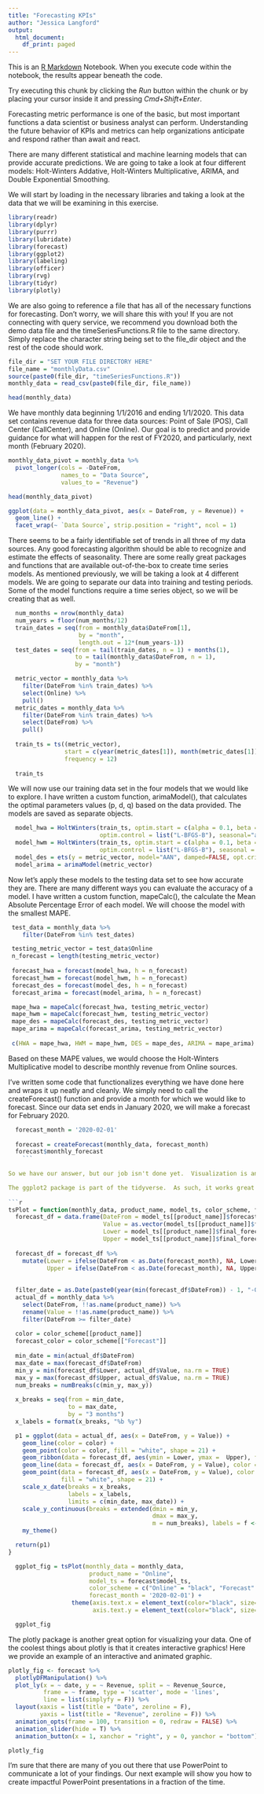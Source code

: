 ```yaml
---
title: "Forecasting KPIs"
author: "Jessica Langford"
output:
  html_document:
    df_print: paged
---
```


This is an [R Markdown](http://rmarkdown.rstudio.com) Notebook. When you execute code within the notebook, the results appear beneath the code. 

Try executing this chunk by clicking the *Run* button within the chunk or by placing your cursor inside it and pressing *Cmd+Shift+Enter*. 

Forecasting metric performance is one of the basic, but most important functions a data scientist or business analyst can perform.  Understanding the future behavior of KPIs and metrics can help organizations anticipate and respond rather than await and react. 

There are many different statistical and machine learning models that can provide accurate predictions. We are going to take a look at four different models: Holt-Winters Addative, Holt-Winters Multiplicative, ARIMA, and Double Exponential Smoothing.  

We will start by loading in the necessary libraries and taking a look at the data that we will be examining in this exercise.

```r
library(readr)
library(dplyr)
library(purrr)
library(lubridate)
library(forecast)
library(ggplot2)
library(labeling)
library(officer)
library(rvg)
library(tidyr)
library(plotly)
```

We are also going to reference a file that has all of the necessary functions for forecasting.  Don't worry, we will share this with you!  If you are not connecting with query service, we recommend you download both the demo data file and the timeSeriesFunctions.R file to the same directory.  Simply replace the character string being set to the file_dir object and the rest of the code should work. 

```r
file_dir = "SET YOUR FILE DIRECTORY HERE"
file_name = "monthlyData.csv"
source(paste0(file_dir, "timeSeriesFunctions.R"))
monthly_data = read_csv(paste0(file_dir, file_name))
```


```r
head(monthly_data)
```

We have monthly data beginning 1/1/2016 and ending 1/1/2020.  This data set contains revenue data for three data sources: Point of Sale (POS), Call Center (CallCenter), and Online (Online).  Our goal is to predict and provide guidance for what will happen for the rest of FY2020, and particularly, next month (February 2020).

```r
monthly_data_pivot = monthly_data %>%
  pivot_longer(cols = -DateFrom, 
               names_to = "Data Source",
               values_to = "Revenue")

head(monthly_data_pivot)

ggplot(data = monthly_data_pivot, aes(x = DateFrom, y = Revenue)) +
  geom_line() +
  facet_wrap(~ `Data Source`, strip.position = "right", ncol = 1)
```

There seems to be a fairly identifiable set of trends in all three of my data sources.  Any good forecasting algorithm should be able to recognize and estimate the effects of seasonality. There are some really great packages and functions that are available out-of-the-box to create time series models.  As mentioned previously, we will be taking a look at 4 different models. We are going to separate our data into training and testing periods.  Some of the model functions require a time series object, so we will be creating that as well.  

```r
  num_months = nrow(monthly_data)
  num_years = floor(num_months/12)
  train_dates = seq(from = monthly_data$DateFrom[1], 
                    by = "month", 
                    length.out = 12*(num_years-1))
  test_dates = seq(from = tail(train_dates, n = 1) + months(1), 
                   to = tail(monthly_data$DateFrom, n = 1), 
                   by = "month")

  metric_vector = monthly_data %>%
    filter(DateFrom %in% train_dates) %>%
    select(Online) %>%
    pull()
  metric_dates = monthly_data %>%
    filter(DateFrom %in% train_dates) %>%
    select(DateFrom) %>%
    pull()
  
  train_ts = ts((metric_vector), 
                start = c(year(metric_dates[1]), month(metric_dates[1])), 
                frequency = 12)
  
  train_ts
```

We will now use our training data set in the four models that we would like to explore.  I have written a custom function, arimaModel(), that calculates the optimal parameters values (p, d, q) based on the data provided.  The models are saved as separate objects.  

```r
  model_hwa = HoltWinters(train_ts, optim.start = c(alpha = 0.1, beta = 0.1, gamma = 0.1),
                          optim.control = list("L-BFGS-B"), seasonal="additive")
  model_hwm = HoltWinters(train_ts, optim.start = c(alpha = 0.1, beta = 0.1, gamma = 0.1),
                          optim.control = list("L-BFGS-B"), seasonal = "multiplicative")
  model_des = ets(y = metric_vector, model="AAN", damped=FALSE, opt.crit="lik")
  model_arima = arimaModel(metric_vector)
```

Now let's apply these models to the testing data set to see how accurate they are.  There are many different ways you can evaluate the accuracy of a model.  I have written a custom function, mapeCalc(), the calculate the Mean Absolute Percentage Error of each model. We will choose the model with the smallest MAPE.

```r
 test_data = monthly_data %>%
    filter(DateFrom %in% test_dates)

 testing_metric_vector = test_data$Online
 n_forecast = length(testing_metric_vector)
 
 forecast_hwa = forecast(model_hwa, h = n_forecast)
 forecast_hwm = forecast(model_hwm, h = n_forecast)
 forecast_des = forecast(model_des, h = n_forecast)
 forecast_arima = forecast(model_arima, h = n_forecast)

 mape_hwa = mapeCalc(forecast_hwa, testing_metric_vector)
 mape_hwm = mapeCalc(forecast_hwm, testing_metric_vector)
 mape_des = mapeCalc(forecast_des, testing_metric_vector)
 mape_arima = mapeCalc(forecast_arima, testing_metric_vector)
 
 c(HWA = mape_hwa, HWM = mape_hwm, DES = mape_des, ARIMA = mape_arima)
```

Based on these MAPE values, we would choose the Holt-Winters Multiplicative model to describe monthly revenue from Online sources. 

I've written some code that functionalizes everything we have done here and wraps it up neatly and cleanly. We simply need to call the createForecast() function and provide a month for which we would like to forecast.  Since our data set ends in January 2020, we will make a forecast for February 2020.

```r
  forecast_month = '2020-02-01'
  
  forecast = createForecast(monthly_data, forecast_month)
  forecast$monthly_forecast
    ```
  
So we have our answer, but our job isn't done yet.  Visualization is an equally important part of any project.  I've found that effective visualizations can make or break a project. Thankfully, R offers a lot of great visualizations capabilities.  Two of my favorites are the ggplot2 and plotly packages.

The ggplot2 package is part of the tidyverse.  As such, it works great with dplyr notation.  I've written a tsPlot() function to create a nice looking plot with our forecast, and 95% confidence intervals shown.
  
```r
tsPlot = function(monthly_data, product_name, model_ts, color_scheme, forecast_month) {
  forecast_df = data.frame(DateFrom = model_ts[[product_name]]$forecast_dates,
                           Value = as.vector(model_ts[[product_name]]$final_forecasts$mean),
                           Lower = model_ts[[product_name]]$final_forecasts$lower[,2],
                           Upper = model_ts[[product_name]]$final_forecasts$upper[,2])
  
  forecast_df = forecast_df %>%
    mutate(Lower = ifelse(DateFrom < as.Date(forecast_month), NA, Lower),
           Upper = ifelse(DateFrom < as.Date(forecast_month), NA, Upper))
  
  
  filter_date = as.Date(paste0(year(min(forecast_df$DateFrom)) - 1, "-01-01"))
  actual_df = monthly_data %>%
    select(DateFrom, !!as.name(product_name)) %>%
    rename(Value = !!as.name(product_name)) %>%
    filter(DateFrom >= filter_date)
  
  color = color_scheme[[product_name]]
  forecast_color = color_scheme[["Forecast"]]
  
  min_date = min(actual_df$DateFrom)
  max_date = max(forecast_df$DateFrom)
  min_y = min(forecast_df$Lower, actual_df$Value, na.rm = TRUE)
  max_y = max(forecast_df$Upper, actual_df$Value, na.rm = TRUE)
  num_breaks = numBreaks(c(min_y, max_y))
  
  x_breaks = seq(from = min_date,
                 to = max_date,
                 by = "3 months")
  x_labels = format(x_breaks, "%b %y")

  p1 = ggplot(data = actual_df, aes(x = DateFrom, y = Value)) +
    geom_line(color = color) +
    geom_point(color = color, fill = "white", shape = 21) +
    geom_ribbon(data = forecast_df, aes(ymin = Lower, ymax =  Upper), fill = forecast_color, alpha = .25) +
    geom_line(data = forecast_df, aes(x = DateFrom, y = Value), color = forecast_color) + 
    geom_point(data = forecast_df, aes(x = DateFrom, y = Value), color = forecast_color, 
               fill = "white", shape = 21) + 
    scale_x_date(breaks = x_breaks,
                 labels = x_labels,
                 limits = c(min_date, max_date)) +
    scale_y_continuous(breaks = extended(dmin = min_y,
                                         dmax = max_y,
                                         m = num_breaks), labels = f <- function(x) paste0("$",x*1e-6,"M")) +
    my_theme()

  return(p1)
}

  ggplot_fig = tsPlot(monthly_data = monthly_data, 
                       product_name = "Online", 
                       model_ts = forecast$model_ts, 
                       color_scheme = c("Online" = "black", "Forecast" = "red"), 
                       forecast_month = '2020-02-01') +
                  theme(axis.text.x = element_text(color="black", size=10, family = "Adobe Clean"),
                        axis.text.y = element_text(color="black", size=10, family = "Adobe Clean"))

  ggplot_fig
```

The plotly package is another great option for visualizing your data.  One of the coolest things about plotly is that it creates interactive graphics!  Here we provide an example of an interactive and animated graphic.

```r
plotly_fig <- forecast %>%
  plotlyDFManipulation() %>%
  plot_ly(x = ~ date, y = ~ Revenue, split = ~ Revenue_Source,
          frame = ~ frame, type = 'scatter', mode = 'lines', 
          line = list(simplyfy = F)) %>%
  layout(xaxis = list(title = "Date", zeroline = F),
         yaxis = list(title = "Revenue", zeroline = F)) %>% 
  animation_opts(frame = 100, transition = 0, redraw = FALSE) %>%
  animation_slider(hide = T) %>%
  animation_button(x = 1, xanchor = "right", y = 0, yanchor = "bottom")

plotly_fig
```

I'm sure that there are many of you out there that use PowerPoint to communicate a lot of your findings.  Our next example will show you how to create impactful PowerPoint presentations in a fraction of the time.
